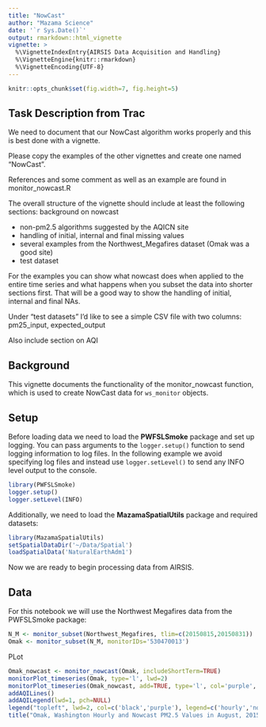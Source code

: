 ```yaml
---
title: "NowCast"
author: "Mazama Science"
date: '`r Sys.Date()`'
output: rmarkdown::html_vignette
vignette: >
  %\VignetteIndexEntry{AIRSIS Data Acquisition and Handling}
  %\VignetteEngine{knitr::rmarkdown}
  %\VignetteEncoding{UTF-8}
---
```


```r
knitr::opts_chunk$set(fig.width=7, fig.height=5)
```

## Task Description from Trac

We need to document that our NowCast algorithm works properly and this is best done with a vignette.

Please copy the examples of the other vignettes and create one named "NowCast".

References and some comment as well as an example are found in monitor_nowcast.R

The overall structure of the vignette should include at least the following sections:
background on nowcast

- non-pm2.5 algorithms suggested by the AQICN site
- handling of initial, internal and final missing values
- several examples from the Northwest_Megafires dataset (Omak was a good site)
- test dataset

For the examples you can show what nowcast does when applied to the entire time series and what happens when you subset the data into shorter sections first. That will be a good way to show the handling of initial, internal and final NAs.

Under "test datasets" I'd like to see a simple CSV file with two columns: pm25_input, expected_output

Also include section on AQI

## Background

This vignette documents the functionality of the monitor_nowcast function, which is used to create NowCast data for `ws_monitor` objects.

## Setup

Before loading data we need to load the **PWFSLSmoke** package and set up logging. You can pass arguments
to the `logger.setup()` function to send logging information to log files. In the following example we avoid
specifying log files and instead use `logger.setLevel()` to send any INFO level output to the console.

```r
library(PWFSLSmoke)
logger.setup()
logger.setLevel(INFO)
```

Additionally, we need to load the **MazamaSpatialUtils** package and required datasets:

```r
library(MazamaSpatialUtils)
setSpatialDataDir('~/Data/Spatial')
loadSpatialData('NaturalEarthAdm1')
```

Now we are ready to begin processing data from AIRSIS.

## Data

For this notebook we will use the Northwest Megafires data from the PWFSLSmoke package:

```r
N_M <- monitor_subset(Northwest_Megafires, tlim=c(20150815,20150831))
Omak <- monitor_subset(N_M, monitorIDs='530470013')
```


























PLot

```r
Omak_nowcast <- monitor_nowcast(Omak, includeShortTerm=TRUE)
monitorPlot_timeseries(Omak, type='l', lwd=2)
monitorPlot_timeseries(Omak_nowcast, add=TRUE, type='l', col='purple', lwd=2)
addAQILines()
addAQILegend(lwd=1, pch=NULL)
legend("topleft", lwd=2, col=c('black','purple'), legend=c('hourly','nowcast'))
title("Omak, Washington Hourly and Nowcast PM2.5 Values in August, 2015")
```


